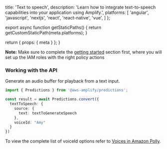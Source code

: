 
  title: 'Text to speech',
  description: 'Learn how to integrate text-to-speech capabilities into your application using Amplify.',
  platforms: [
    'angular',
    'javascript',
    'nextjs',
    'react',
    'react-native',
    'vue',
  ]
};

export async function getStaticPaths() {
  return getCustomStaticPath(meta.platforms);
}

  return {
    props: {
      meta
    }
  };
}

<Callout informational>

**Note:** Make sure to complete the [getting started](../set-up-predictions) section first, where you will set up the IAM roles with the right policy actions

</Callout>

### Working with the API

Generate an audio buffer for playback from a text input.

```ts
import { Predictions } from '@aws-amplify/predictions';

const result = await Predictions.convert({
  textToSpeech: {
    source: {
      text: textToGenerateSpeech
    },
    voiceId: "Amy" 
  }
})
```

To view the complete list of voiceId options refer to [Voices in Amazon Polly](https://docs.aws.amazon.com/polly/latest/dg/voicelist.html).



